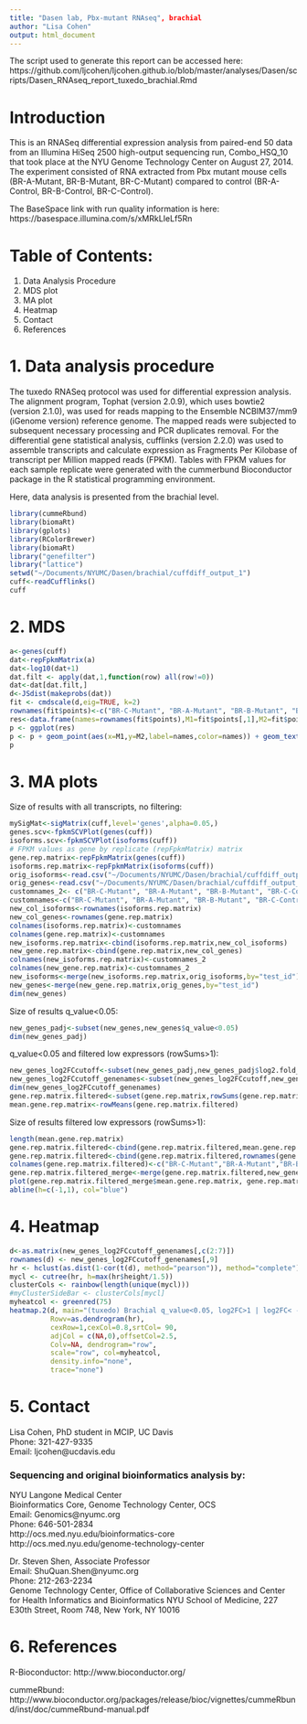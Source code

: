 ```yaml
---
title: "Dasen lab, Pbx-mutant RNAseq", brachial
author: "Lisa Cohen"
output: html_document
---
```


The script used to generate this report can be accessed here:
https://github.com/ljcohen/ljcohen.github.io/blob/master/analyses/Dasen/scripts/Dasen_RNAseq_report_tuxedo_brachial.Rmd


# Introduction

This is an RNASeq differential expression analysis from paired-end 50 data from an Illumina HiSeq 2500 high-output sequencing run, Combo_HSQ_10 that took place at the NYU Genome Technology Center on August 27, 2014. The experiment consisted of RNA extracted from Pbx mutant mouse cells (BR-A-Mutant, BR-B-Mutant, BR-C-Mutant) compared to control (BR-A-Control, BR-B-Control, BR-C-Control).

The BaseSpace link with run quality information is here:
https://basespace.illumina.com/s/xMRkLIeLf5Rn


# Table of Contents:
1. Data Analysis Procedure
2. MDS plot
3. MA plot
4. Heatmap
5. Contact
6. References

# 1. Data analysis procedure

The tuxedo RNASeq protocol was used for differential expression analysis.  The alignment program, Tophat (version 2.0.9), which uses bowtie2 (version 2.1.0), was used for reads mapping to the Ensemble NCBIM37/mm9 (iGenome version) reference genome. The mapped reads were subjected to subsequent necessary processing and PCR duplicates removal. For the differential gene statistical analysis, cufflinks (version 2.2.0) was used to assemble transcripts and calculate expression as Fragments Per Kilobase of transcript per Million mapped reads (FPKM). Tables with FPKM values for each sample replicate were generated with the cummerbund Bioconductor package in the R statistical programming environment.

Here, data analysis is presented from the brachial level.

```r
library(cummeRbund)
library(biomaRt)
library(gplots)
library(RColorBrewer)
library(biomaRt)
library("genefilter")
library("lattice")
setwd("~/Documents/NYUMC/Dasen/brachial/cuffdiff_output_1")
cuff<-readCufflinks()
cuff
```


# 2. MDS

```r
a<-genes(cuff)
dat<-repFpkmMatrix(a)
dat<-log10(dat+1)
dat.filt <- apply(dat,1,function(row) all(row!=0))
dat<-dat[dat.filt,]
d<-JSdist(makeprobs(dat))
fit <- cmdscale(d,eig=TRUE, k=2)
rownames(fit$points)<-c("BR-C-Mutant", "BR-A-Mutant", "BR-B-Mutant", "BR-C-Control", "BR-B-Control", "BR-A-Control")
res<-data.frame(names=rownames(fit$points),M1=fit$points[,1],M2=fit$points[,2])
p <- ggplot(res)
p <- p + geom_point(aes(x=M1,y=M2,label=names,color=names)) + geom_text(aes(x=M1,y=M2,label=names,color=names)) + theme_bw()
p

```


# 3. MA plots

Size of results with all transcripts, no filtering:
```r
mySigMat<-sigMatrix(cuff,level='genes',alpha=0.05,)
genes.scv<-fpkmSCVPlot(genes(cuff))
isoforms.scv<-fpkmSCVPlot(isoforms(cuff))
# FPKM values as gene by replicate (repFpkmMatrix) matrix
gene.rep.matrix<-repFpkmMatrix(genes(cuff))
isoforms.rep.matrix<-repFpkmMatrix(isoforms(cuff))
orig_isoforms<-read.csv("~/Documents/NYUMC/Dasen/brachial/cuffdiff_output_1/isoform_exp.diff", sep="\t")
orig_genes<-read.csv("~/Documents/NYUMC/Dasen/brachial/cuffdiff_output_1/gene_exp.diff",sep="\t")
customnames_2<- c("BR-C-Mutant", "BR-A-Mutant", "BR-B-Mutant", "BR-C-Control", "BR-B-Control", "BR-A-Control","test_id")
customnames<-c("BR-C-Mutant", "BR-A-Mutant", "BR-B-Mutant", "BR-C-Control", "BR-B-Control", "BR-A-Control")
new_col_isoforms<-rownames(isoforms.rep.matrix)
new_col_genes<-rownames(gene.rep.matrix)
colnames(isoforms.rep.matrix)<-customnames
colnames(gene.rep.matrix)<-customnames
new_isoforms.rep.matrix<-cbind(isoforms.rep.matrix,new_col_isoforms)
new_gene.rep.matrix<-cbind(gene.rep.matrix,new_col_genes)
colnames(new_isoforms.rep.matrix)<-customnames_2
colnames(new_gene.rep.matrix)<-customnames_2
new_isoforms<-merge(new_isoforms.rep.matrix,orig_isoforms,by="test_id")
new_genes<-merge(new_gene.rep.matrix,orig_genes,by="test_id")
dim(new_genes)
```

Size of results q_value<0.05:
```r
new_genes_padj<-subset(new_genes,new_genes$q_value<0.05)
dim(new_genes_padj)
```

q_value<0.05 and filtered low expressors (rowSums>1): 
```r
new_genes_log2FCcutoff<-subset(new_genes_padj,new_genes_padj$log2.fold_change>1 | new_genes_padj$log2.fold_change< -1)
new_genes_log2FCcutoff_genenames<-subset(new_genes_log2FCcutoff,new_genes_log2FCcutoff$gene!="-")
dim(new_genes_log2FCcutoff_genenames)
gene.rep.matrix.filtered<-subset(gene.rep.matrix,rowSums(gene.rep.matrix[,])>1)
mean.gene.rep.matrix<-rowMeans(gene.rep.matrix.filtered)
```

Size of results filtered low expressors (rowSums>1):
```r
length(mean.gene.rep.matrix)
gene.rep.matrix.filtered<-cbind(gene.rep.matrix.filtered,mean.gene.rep.matrix)
gene.rep.matrix.filtered<-cbind(gene.rep.matrix.filtered,rownames(gene.rep.matrix.filtered))
colnames(gene.rep.matrix.filtered)<-c("BR-C-Mutant","BR-A-Mutant","BR-B-Mutant","BR-C-Control","BR-B-Control","BR-A-Control","mean.gene.rep.matrix","gene_id")
gene.rep.matrix.filtered_merge<-merge(gene.rep.matrix.filtered,new_genes[,c(8,16,19)],by="gene_id")
plot(gene.rep.matrix.filtered_merge$mean.gene.rep.matrix, gene.rep.matrix.filtered_merge$log2.fold_change.,col=ifelse(gene.rep.matrix.filtered_merge$q_value < 0.05, "red","gray67"),main="(tuxedo) Brachial Control vs. Thoracic Control",xlim=c(1,50),ylim=c(-50,50),pch=20,cex=1)
abline(h=c(-1,1), col="blue")
```

# 4. Heatmap

```r
d<-as.matrix(new_genes_log2FCcutoff_genenames[,c(2:7)])
rownames(d) <- new_genes_log2FCcutoff_genenames[,9]
hr <- hclust(as.dist(1-cor(t(d), method="pearson")), method="complete")
mycl <- cutree(hr, h=max(hr$height/1.5))
clusterCols <- rainbow(length(unique(mycl)))
#myClusterSideBar <- clusterCols[mycl]
myheatcol <- greenred(75)
heatmap.2(d, main="(tuxedo) Brachial q_value<0.05, log2FC>1 | log2FC< -1", 
          Rowv=as.dendrogram(hr),
          cexRow=1,cexCol=0.8,srtCol= 90,
          adjCol = c(NA,0),offsetCol=2.5, 
          Colv=NA, dendrogram="row", 
          scale="row", col=myheatcol, 
          density.info="none", 
          trace="none")

```


# 5. Contact

Lisa Cohen, PhD student in MCIP, UC Davis     
Phone: 321-427-9335       
Email: ljcohen@ucdavis.edu

### Sequencing and original bioinformatics analysis by:

NYU Langone Medical Center   
Bioinformatics Core, Genome Technology Center, OCS   
Email: Genomics@nyumc.org         
Phone: 646-501-2834   
http://ocs.med.nyu.edu/bioinformatics-core  
http://ocs.med.nyu.edu/genome-technology-center   

Dr. Steven Shen, Associate Professor      
Email: ShuQuan.Shen@nyumc.org  
Phone: 212-263-2234           
Genome Technology Center, Office of Collaborative Sciences
and Center for Health Informatics and Bioinformatics
NYU School of Medicine,
227 E30th Street, Room 748, 
New York, NY 10016

# 6. References

R-Bioconductor: http://www.bioconductor.org/

cummeRbund: http://www.bioconductor.org/packages/release/bioc/vignettes/cummeRbund/inst/doc/cummeRbund-manual.pdf